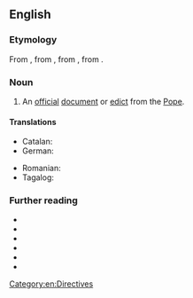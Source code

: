 ==English==

===Etymology===
From {{inh|en|enm|bulle}}, from {{der|en|fro|bulle}}, from {{der|en|ML.|bulla||a round seal}}, from {{der|en|la|bulla||bubble}}.

===Noun===
{{en-noun}}

# An [[official]] [[document]] or [[edict]] from the [[Pope]].

====Translations====
{{trans-top|official document or edict from the Pope}}
* Catalan: {{t|ca|butlla papal}}
* German: {{t|de|päbstliche Bulle|f}}
{{trans-mid}}
* Romanian: {{t+|ro|bulă papală|f}}
* Tagalog: {{t|tl|bula ng Papa}}
{{trans-bottom}}

===Further reading===
* {{pedia}}
* {{pedia|list of papal bulls}}
* {{R:Collins English Dictionary}}
* {{R:Lexico|pos=n}}
* {{R:OneLook}}
* {{R:TheFreeDictionary}}

[[Category:en:Directives]]
